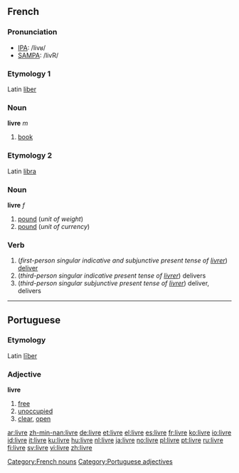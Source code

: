 ==French==
===Pronunciation===
*[[w:IPA|IPA]]: /livʁ/
*[[w:SAMPA|SAMPA]]: /livR/

===Etymology 1===
Latin [[liber]]

===Noun===
{{fr-infl-noun|sm=livre|sf=livre|pm=livres|pf=livres|smp=livʁ|sfp=livʁ|pmp=livʁ|pfp=livʁ}}

'''livre''' ''m''

#[[book]]

===Etymology 2===
Latin [[libra]]

===Noun===
'''livre''' ''f''

#[[pound]] (''unit of weight'')
#[[pound]] (''unit of currency'')

===Verb===
# (''first-person singular indicative and subjunctive present tense of [[livrer]]'') [[deliver]]
# (''third-person singular indicative present tense of [[livrer]]'') delivers
# (''third-person singular subjunctive present tense of [[livrer]]'') deliver, delivers

[[Category:French nouns]]

----

==Portuguese==
===Etymology===
Latin [[liber|līber]]
===Adjective===
'''livre'''

#[[free]]
#[[unoccupied]]
#[[clear]], [[open]]

[[Category:Portuguese adjectives]]

[[ar:livre]]
[[zh-min-nan:livre]]
[[de:livre]]
[[et:livre]]
[[el:livre]]
[[es:livre]]
[[fr:livre]]
[[ko:livre]]
[[io:livre]]
[[id:livre]]
[[it:livre]]
[[ku:livre]]
[[hu:livre]]
[[nl:livre]]
[[ja:livre]]
[[no:livre]]
[[pl:livre]]
[[pt:livre]]
[[ru:livre]]
[[fi:livre]]
[[sv:livre]]
[[vi:livre]]
[[zh:livre]]